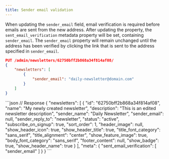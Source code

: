 ```yaml
---
title: Sender email validation
---
```


When updating the `sender_email` field, email verification is required before emails are sent from the new address. After updating the property, the `sent_email_verification` metadata property will be set, containing `sender_email`. The `sender_email` property will remain unchanged until the address has been verified by clicking the link that is sent to the address specified in `sender_email`.
<RequestExample>
```json
PUT /admin/newsletters/62750bff2b868a34f814af08/
{
    "newsletters": [
        {
            "sender_email": "daily-newsletter@domain.com"
        }
    ]
}
```
</RequestExample>
<ResponseExample>
```json
// Response
{
    "newsletters": [
        {
            "id": "62750bff2b868a34f814af08",
            "name": "My newly created newsletter",
            "description": "This is an edited newsletter description",
            "sender_name": "Daily Newsletter",
            "sender_email": null,
            "sender_reply_to": "newsletter",
            "status": "active",
            "subscribe_on_signup": true,
            "sort_order": 1,
            "header_image": null,
            "show_header_icon": true,
            "show_header_title": true,
            "title_font_category": "sans_serif",
            "title_alignment": "center",
            "show_feature_image": true,
            "body_font_category": "sans_serif",
            "footer_content": null,
            "show_badge": true,
            "show_header_name": true
        }
    ],
    "meta": {
        "sent_email_verification": [
            "sender_email"
        ]
    }
}
```
</ResponseExample>